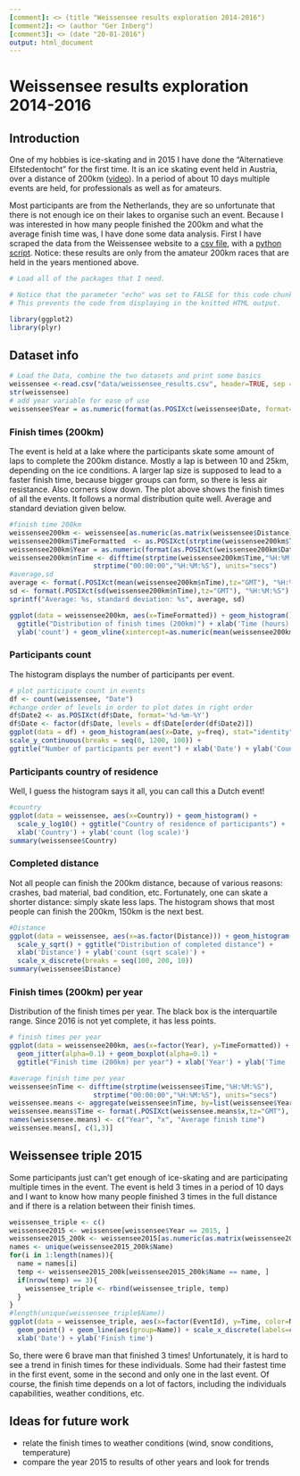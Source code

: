 ```yaml
---
[comment]: <> (title "Weissensee results exploration 2014-2016")
[comment2]: <> (author "Ger Inberg")
[comment3]: <> (date "20-01-2016")
output: html_document
---
```


# Weissensee results exploration 2014-2016

## Introduction
One of my hobbies is ice-skating and in 2015 I have done the "Alternatieve Elfstedentocht" for the first time. It is an ice skating event held in Austria, over a distance of 200km ([video](https://www.youtube.com/watch?v=FhdifsMYr8s)). In a period of about 10 days multiple events are held, for professionals as well as for amateurs. 

Most participants are from the Netherlands, they are so unfortunate that there is not enough ice on their lakes to organise such an event. Because I was interested in how many people finished the 200km and what the average finish time was, I have done some data analysis.
First I have scraped the data from the Weissensee website to a [csv file](data/weissensee_results.csv), with a [python script](weissensee_scraper.py). Notice: these results are only from the amateur 200km races that are held in the years mentioned above.

[comment4]: <> (<iframe width="560" height="315" src="http://youtube.com/embed/FhdifsMYr8s"; frameborder="0" allowfullscreen></iframe>)

```r
# Load all of the packages that I need.

# Notice that the parameter "echo" was set to FALSE for this code chunk.
# This prevents the code from displaying in the knitted HTML output.

library(ggplot2)
library(plyr)
```

## Dataset info
```r
# Load the Data, combine the two datasets and print some basics
weissensee <-read.csv("data/weissensee_results.csv", header=TRUE, sep = ";") 
str(weissensee)
# add year variable for ease of use
weissensee$Year = as.numeric(format(as.POSIXct(weissensee$Date, format='%d-%m-%Y'), format="%Y"))
```

[comment5]: <> ( Univariate Plots Section)

### Finish times (200km)

The event is held at a lake where the participants skate some amount of laps to complete the 200km distance. Mostly a lap is between 10 and 25km, depending on the ice conditions. A larger lap size is supposed to lead to a faster finish time, because bigger groups can form, so there is less air resistance. Also corners slow down. The plot above shows the finish times of all the events. It follows a normal distribution quite well. Average and standard deviation given below.

```r
#finish time 200km
weissensee200km <- weissensee[as.numeric(as.matrix(weissensee$Distance)) == 200.0, ]
weissensee200km$TimeFormatted  <- as.POSIXct(strptime(weissensee200km$Time, format="%H:%M:%S"))
weissensee200km$Year = as.numeric(format(as.POSIXct(weissensee200km$Date, format='%d-%m-%Y'), format="%Y"))
weissensee200km$nTime <- difftime(strptime(weissensee200km$Time,"%H:%M:%S"),
                     strptime("00:00:00","%H:%M:%S"), units="secs")
#average,sd
average <- format(.POSIXct(mean(weissensee200km$nTime),tz="GMT"), "%H:%M:%S")
sd <- format(.POSIXct(sd(weissensee200km$nTime),tz="GMT"), "%H:%M:%S")
sprintf("Average: %s, standard deviation: %s", average, sd)

ggplot(data = weissensee200km, aes(x=TimeFormatted)) + geom_histogram() + 
  ggtitle("Distribution of finish times (200km)") + xlab('Time (hours)') + 
  ylab('count') + geom_vline(xintercept=as.numeric(mean(weissensee200km$TimeFormatted))[1], colour = "red")
```

### Participants count

The histogram displays the number of participants per event.

```r
# plot participate count in events
df <- count(weissensee, "Date")
#change order of levels in order to plot dates in right order
df$Date2 <- as.POSIXct(df$Date, format='%d-%m-%Y')
df$Date <- factor(df$Date, levels = df$Date[order(df$Date2)])
ggplot(data = df) + geom_histogram(aes(x=Date, y=freq), stat="identity") + 
scale_y_continuous(breaks = seq(0, 1200, 100)) + 
ggtitle("Number of participants per event") + xlab('Date') + ylab('Count')
```

### Participants country of residence

Well, I guess the histogram says it all, you can call this a Dutch event!

```r
#country
ggplot(data = weissensee, aes(x=Country)) + geom_histogram() + 
  scale_y_log10() + ggtitle("Country of residence of participants") + 
  xlab('Country') + ylab('count (log scale)')
summary(weissensee$Country) 
```

### Completed distance

Not all people can finish the 200km distance, because of various reasons: crashes, bad material, bad condition, etc. Fortunately, one can skate a shorter distance: simply skate less laps. The histogram shows that most people can finish the 200km, 150km is the next best.

```r
#Distance
ggplot(data = weissensee, aes(x=as.factor(Distance))) + geom_histogram() +
  scale_y_sqrt() + ggtitle("Distribution of completed distance") + 
  xlab('Distance') + ylab('count (sqrt scale)') + 
  scale_x_discrete(breaks = seq(100, 200, 10))
summary(weissensee$Distance)
```

[comment6]: <> ( Bivariate Plots Section)

### Finish times (200km) per year 

Distribution of the finish times per year. The black box is the interquartile range. Since 2016 is not yet complete, it has less points.

```r
# finish times per year
ggplot(data = weissensee200km, aes(x=factor(Year), y=TimeFormatted)) + 
  geom_jitter(alpha=0.1) + geom_boxplot(alpha=0.1) + 
  ggtitle("Finish time (200km) per year") + xlab('Year') + ylab('Time (hours)')

#average finish time per year
weissensee$nTime <- difftime(strptime(weissensee$Time,"%H:%M:%S"),
                     strptime("00:00:00","%H:%M:%S"), units="secs")
weissensee.means <- aggregate(weissensee$nTime, by=list(weissensee$Year), mean)
weissensee.means$Time <- format(.POSIXct(weissensee.means$x,tz="GMT"), "%H:%M:%S")
names(weissensee.means) <- c("Year", "x", "Average finish time")
weissensee.means[, c(1,3)]
```

[comment7]: <> ( Multivariate Plots Section)
## Weissensee triple 2015

Some participants just can't get enough of ice-skating and are participating multiple times in the event. The event is held 3 times in a period of 10 days and I want to know how many people finished 3 times in the full distance and if there is a relation between their finish times.

```r
weissensee_triple <- c()
weissensee2015 <- weissensee[weissensee$Year == 2015, ]
weissensee2015_200k <- weissensee2015[as.numeric(as.matrix(weissensee2015$Distance)) == 200.0, ]
names <- unique(weissensee2015_200k$Name)
for(i in 1:length(names)){
  name = names[i]
  temp <- weissensee2015_200k[weissensee2015_200k$Name == name, ]
  if(nrow(temp) == 3){
    weissensee_triple <- rbind(weissensee_triple, temp)
  }
}
#length(unique(weissensee_triple$Name))
ggplot(data = weissensee_triple, aes(x=factor(EventId), y=Time, color=Name)) + 
  geom_point() + geom_line(aes(group=Name)) + scale_x_discrete(labels=c("23-1-15","27-1-15","30-1-15")) + 
  xlab('Date') + ylab('Finish time')
```

So, there were 6 brave man that finished 3 times! Unfortunately, it is hard to see a trend in finish times for these individuals. Some had their fastest time in the first event, some in the second and only one in the last event. Of course, the finish time depends on a lot of factors, including the individuals capabilities, weather conditions, etc.

## Ideas for future work
* relate the finish times to weather conditions (wind, snow conditions, temperature)
* compare the year 2015 to results of other years and look for trends

